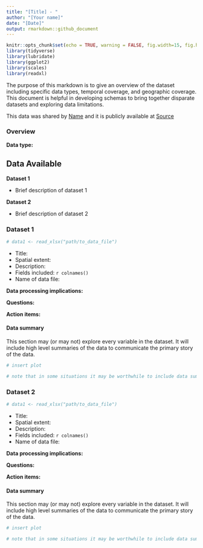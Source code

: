 ```yaml
---
title: "[Title] - "
author: "[Your name]"
date: "[Date]"
output: rmarkdown::github_document
---
```

```r
knitr::opts_chunk$set(echo = TRUE, warning = FALSE, fig.width=15, fig.height=10)
library(tidyverse)
library(lubridate)
library(ggplot2)
library(scales)
library(readxl)
```

The purpose of this markdown is to give an overview of the dataset including specific data types, temporal coverage, and geographic coverage. This document is helpful in developing schemas to bring together disparate datasets and exploring data limitations.

This data was shared by [Name](mailto::email address) and it is publicly available at [Source](Source.link) 

### Overview

**Data type:**


## Data Available {.tabset} 

**Dataset 1**

- Brief description of dataset 1

**Dataset 2**

- Brief description of dataset 2
  
### Dataset 1

```r
# data1 <- read_xlsx("path/to_data_file")
```

 - Title: 
 - Spatial extent: 
 - Description:
 - Fields included: `r colnames()`
 - Name of data file: 
 
**Data processing implications:**

**Questions:**

**Action items:**

#### Data summary

This section may (or may not) explore every variable in the dataset. It will include high level summaries of the data to communicate the primary story of the data.
 
```r
# insert plot

# note that in some situations it may be worthwhile to include data summaries for all fields included and other times best to include summary figure
```

### Dataset 2

```r
# data1 <- read_xlsx("path/to_data_file")
```

 - Title: 
 - Spatial extent: 
 - Description:
 - Fields included: `r colnames()`
 - Name of data file: 
 
**Data processing implications:**

**Questions:**

**Action items:**

#### Data summary

This section may (or may not) explore every variable in the dataset. It will include high level summaries of the data to communicate the primary story of the data.
 
```r
# insert plot

# note that in some situations it may be worthwhile to include data summaries for all fields included and other times best to include summary figure
```

